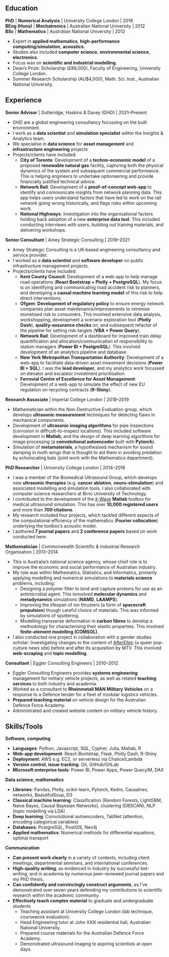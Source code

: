 ## Education

__PhD__ | __Numerical Analysis__ | University College London | 2018  
__BEng (Hons)__ | __Mechatronics__ | Australian National University | 2012  
__BSc__ | __Mathematics__ | Australian National University  | 2012

* Expert in __applied mathematics__, __high-performance computing/simulation__, __acoustics__.
* Studies also included __computer science__, __environmental science__, __electronics__.
* Focus was on __scientific and industrial modelling__.
* Dean's Prize: Scholarship (£88,000), Faculty of Engineering, University College London.
* Summer Research Scholarship (AU$4,000), Math. Sci. Inst., Australian National University.

## Experience

__Senior Advisor__ | Gutteridge, Haskins & Davey (GHD) | 2021--Present

* GHD are a global engineering consultancy focussing on the built environment.
* I work as a __data scientist__ and __simulation specialist__ within the Insights & Analytics team.
* We specialise in __data science__ for __asset management__ and __infrastructure engineering__ projects
* Projects/clients have included:
    * __City of Toronto__: Development of a __techno-economic model__ of a proposed __renewable natural gas__ facility, capturing both the physical dynamics of the system and subsequent commercial performance. This is helping engineers to undertake optioneering and provide financially justified technical advice.
    * __Network Rail__: Development of a __proof-of-concept web-app__ to identify and communicate insights from network planning data. This app helps users understand factors that have led to work on the rail network going wrong historically, and flags risks within upcoming work.
    * __National Highways__: Investigation into the organisational factors holding back adoption of a new __enterprise data tool__. This included conducting interviews with users, building out training materials, and delivering workshops.

__Senior Consultant__ | Amey Strategic Consulting | 2019--2021

* Amey Strategic Consulting is a UK-based engineering consultancy and service provider.
* I worked as a __data scientist__ and __software developer__ on public infrastructure management projects.
* Projects/clients have included:
    * __Kent County Council__: Development of a web-app to help manage road operations (__React Bootstrap + Plotly + PostgreSQL__). My focus is on identifying and communicating road accident risk to planners, and developing a __causal machine learning model__ of this risk to help direct interventions.
    * __Ofgem__: __Development of regulatory policy__ to ensure energy network companies plan asset maintenance/improvements to minimise monetised risk to consumers. This involved extensive data analysis, workshopping, development a scenario exploration tool (__Plotly Dash__), __quality-assurance checks__ on, and subsequent refactor of the pipeline for setting risk-targets (__VBA + Power Query__).
    * __Network Rail__: Development of a dashboard for improved train delay quantification and allocation/communication of responsibility to station managers (__Power BI + PostgreSQL__). This involved development of an analytics pipeline and database.
    * __New York Metropolitan Transportation Authority__: Development of a web-app to facilitate data-driven asset investment decisions (__Power BI + SQL__). I was the __lead developer__, and my analytics work focussed on elevator and escalator investment prioritisation.
    * __Ferrovial Centre of Excellence for Asset Management__: Development of a web-app to simulate the effect of new EU regulation on recycling contracts (__R-Shiny__).

__Research Associate__ | Imperial College London | 2018--2019

* Mathematician within the Non-Destructive Evaluation group, which develops __ultrasonic measurement__ techniques for detecting flaws in mechanical components.
* Development of __ultrasonic imaging algorithms__ for pipe inspections (corrosion in difficult-to-inspect locations). This included software development in __Matlab__, and the design of deep learning algorithms for image processing (a __convolutional autoencoder__ built with __Pytorch__).
* Simulation of __metamaterials__, a hypothesised mechanism for sound damping in moth wings that is thought to aid them in avoiding predation by echolocating bats (joint work with the Mathematics department).

__PhD Researcher__ | University College London | 2014--2018

* I was a member of the Biomedical Ultrasound Group, which develops new __ultrasonic therapies__ (e.g. __cancer ablation__, __neuro-stimulation__) and associated modelling and simulation tools. I also collaborated with computer science researchers at Brno University of Technology.
* I contributed to the development of the [_k_-Wave](http://www.k-wave.org/) __Matlab__ toolbox for medical ultrasound simulation. This has over __10,000 registered users__ and more than __700 citations__.
* My research included four projects, which tackled different aspects of the computational efficiency of the mathematics (__Fourier collocation__) underlying the toolbox's acoustic model.
* I authored __7 journal papers__ and __2 conference papers__ based on work conducted here.

__Mathematician__ | Commonwealth Scientific & Industrial Research Organisation | 2013--2014

* This is Australia's national science agency, whose chief role is to improve the economic and social performance of Australian industry.
* My role was within Mathematics, Statistics, and Informatics, primarily applying modelling and numerical simulations to __materials science__ problems, including:
    * Designing a polymer filter to bind and capture proteins for use as an antimicrobial agent. This innvolved __molecular dynamics__ and __metadynamics__ simulations (__NAMD__, __LAAMPS__).
    * Improving the lifespan of ion thrusters (a form of __spacecraft propulsion__) though careful choice of materials. This was informed by simulations of sputtering.
    * Modelling transverse deformation in __carbon fibres__ to develop a methodology for characterising their elastic properties. This involved __finite-element modelling (COMSOL)__.
* I also conducted one project in collaboration with a gender studies scholar: Investigating changes to the content of [AfterEllen](https://www.afterellen.com/) (a queer pop-culture news site) before and after its acquisition by MTV. This involved __web-scraping__ and __topic modelling__.

__Consultant__ | Eggler Consulting Engineers | 2010--2012

* Eggler Consulting Engineers provides __systems engineering__ management for military vehicle projects, as well as related __teaching services__ to both industry and academia.
* Worked as a consultant to __Rheinmetall MAN Military Vehicles__ on a response to a Defence tender for a fleet of modular logistics vehicles.
* __Prepared teaching material__ on vehicle design for the Australian Defence Force Academy.
* Administrated and created website content on military vehicle history.

## Skills/Tools

__Software, computing__

* __Languages__: Python, Javascript, SQL, Cypher, Julia, Matlab, R
* __Web-app development__: React-Bootstrap, Flask, Plotly Dash, R-Shiny
* __Deployment__: AWS e.g. EC2, or serverless via Chalice/Lambda
* __Version control, issue tracking__: Git, GitHub/GitLab
* __Microsoft enterprise tools__: Power BI, Power Apps, Power Query/M, DAX

__Data science, mathematics__

* __Libraries__: Pandas, Plotly, scikit-learn, Pytorch, Kedro, Causalnex, networkx, BeautifulSoup, D3
* __Classical machine learning__: Classification (Random Forests, LightGBM, Naive Bayes, Causal Bayesian Networks), clustering (DBSCAN), NLP (topic modelling via LDA)
* __Deep learning__: Convolutional autoencoders, TabNet (attention, encoding categorical variables)
* __Databases__: PostgreSQL, PostGIS, Neo4j
* __Applied mathematics__: Numerical methods for differential equations, optimal transport

__Communication__

* __Can present work clearly__ in a variety of contexts, including client meetings, departmental seminars, and international conferences.
* __High-quality writing__, as evidenced in industry by successful bid-writing, and in academia by numerous peer-reviewed journal papers and my PhD thesis.
* __Can confidently and convincingly construct arguments__, as I've demonstrated over seven years defending my contributions to scientific research within the academic community.
* __Effectively teach complex material__ to graduate and undergraduate students
    * Teaching assistant at University College London (lab technique, coursework evaluation).
    * Head Engineering tutor at John XXIII residential hall, Australian National University.
    * Prepared course materials for the Australian Defence Force Academy.
    * Demonstrated ultrasound imaging to aspiring scientists at open days.
